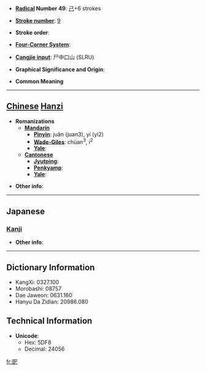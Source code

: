 * '''[[Wiktionary:Chinese radical index| Radical]] Number 49''': [[Wiktionary:Chinese radical index 己|己]]+6 strokes

* '''[[Wiktionary:Chinese total strokes index|Stroke number]]''': [[Wiktionary:Chinese total strokes index 9|9]]

* '''Stroke order''': 

* '''[[Wiktionary:Chinese four corner index|Four-Corner System]]''': 

* '''[[Wiktionary:Chinese Cangjie index|Cangjie input]]''': 尸中口山 (SLRU)

* '''Graphical Significance and Origin''': 

* '''Common Meaning'''

----

== [[Chinese]] [[Hanzi]] ==

* '''Romanizations'''
** '''[[Mandarin]]'''
*** '''[[Pinyin]]''': juǎn (juan3), yí (yi2)
*** '''[[Wade-Giles]]''': chüan<sup>3</sup>, i<sup>2</sup>
*** '''[[Yale]]''': 
** '''[[Cantonese]]'''
*** '''[[Jyutping]]''':
*** '''[[Penkyamp]]''': 
*** '''[[Yale]]''': 

* '''Other info''': 

----

==Japanese==
===[[Kanji]]===
{{kanji|on readings=[[い]] (i), [[き]] (ki)|kun readings=[[ひろいあご]] (hiroiago), [[おおきい]] (ookii)}}

* '''Other info''':  

----

== Dictionary Information ==

* KangXi: 0327.100
* Morobashi: 08757
* Dae Jaweon: 0631.160
* Hanyu Da Zidian: 20986.080

== Technical Information ==

* '''Unicode''':
** Hex: 5DF8
** Decimal: 24056

[[fr:巸]]